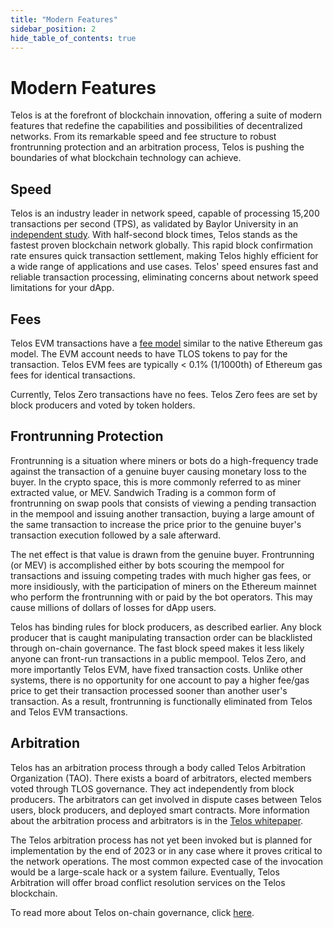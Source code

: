 ---
title: "Modern Features"
sidebar_position: 2
hide_table_of_contents: true
---

# Modern Features

Telos is at the forefront of blockchain innovation, offering a suite of modern features that redefine the capabilities and possibilities of decentralized networks. From its remarkable speed and fee structure to robust frontrunning protection and an arbitration process, Telos is pushing the boundaries of what blockchain technology can achieve.

## Speed

Telos is an industry leader in network speed, capable of processing 15,200 transactions per second (TPS), as validated by Baylor University in an [independent study](https://www.telos.net/post/telos-breaking-evm-transaction-records). With half-second block times, Telos stands as the fastest proven blockchain network globally. This rapid block confirmation rate ensures quick transaction settlement, making Telos highly efficient for a wide range of applications and use cases. Telos' speed ensures fast and reliable transaction processing, eliminating concerns about network speed limitations for your dApp.

## Fees

Telos EVM transactions have a [fee model](../../evm/about/gas-fees) similar to the native Ethereum gas model. The EVM account needs to have TLOS tokens to pay for the transaction. Telos EVM fees are typically < 0.1% (1/1000th) of Ethereum gas fees for identical transactions.

Currently, Telos Zero transactions have no fees. Telos Zero fees are set by block producers and voted by token holders.

## Frontrunning Protection

Frontrunning is a situation where miners or bots do a high-frequency trade against the transaction of a genuine buyer causing monetary loss to the buyer. In the crypto space, this is more commonly referred to as miner extracted value, or MEV.  Sandwich Trading is a common form of frontrunning on swap pools that consists of viewing a pending transaction in the mempool and issuing another transaction, buying a large amount of the same transaction to increase the price prior to the genuine buyer's transaction execution followed by a sale afterward.

The net effect is that value is drawn from the genuine buyer. Frontrunning (or MEV) is accomplished either by bots scouring the mempool for transactions and issuing competing trades with much higher gas fees, or more insidiously, with the participation of miners on the Ethereum mainnet who perform the frontrunning with or paid by the bot operators. This may cause millions of dollars of losses for dApp users.

Telos has binding rules for block producers, as described earlier. Any block producer that is caught manipulating transaction order can be blacklisted through on-chain governance. The fast block speed makes it less likely anyone can front-run transactions in a public mempool. Telos Zero, and more importantly Telos EVM, have fixed transaction costs. Unlike other systems, there is no opportunity for one account to pay a higher fee/gas price to get their transaction processed sooner than another user's transaction. As a result, frontrunning is functionally eliminated from Telos and Telos EVM transactions.


## Arbitration

Telos has an arbitration process through a body called Telos Arbitration Organization (TAO). There exists a board of arbitrators, elected members voted through TLOS governance. They act independently from block producers. The arbitrators can get involved in dispute cases between Telos users, block producers, and deployed smart contracts. More information about the arbitration process and arbitrators is in the [Telos whitepaper](https://telos.net/wp-content/uploads/2021/02/Telos-Whitepaper-master-20180717.pdf).

The Telos arbitration process has not yet been invoked but is planned for implementation by the end of 2023 or in any case where it proves critical to the network operations. The most common expected case of the invocation would be a large-scale hack or a system failure. Eventually, Telos Arbitration will offer broad conflict resolution services on the Telos blockchain.

To read more about Telos on-chain governance, click [here](./governance).


